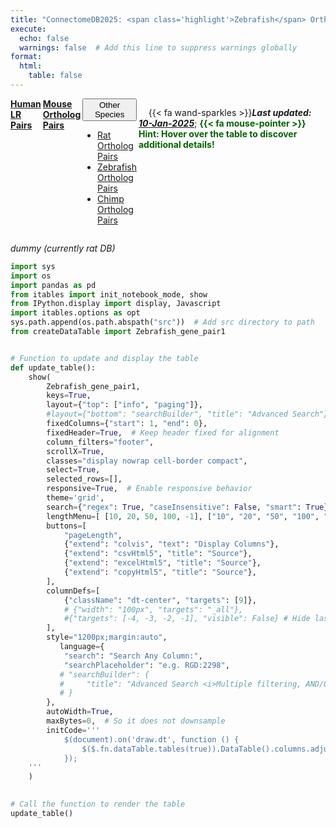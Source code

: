 ```yaml
---
title: "ConnectomeDB2025: <span class='highlight'>Zebrafish</span> Ortholog LR Pairs"
execute:
  echo: false
  warnings: false  # Add this line to suppress warnings globally
format:
  html:
    table: false
---
```


<div style="display: flex; justify-content: flex-start; align-items: left; flex-wrap: nowrap; margin-right: 5px; gap: 3px;">

[**Human LR Pairs**](database.qmd){.btn .btn-outline-primary .btn role="button" data-toggle="tooltip" title="Here's a tooltip" target="_blank"} [**Mouse Ortholog Pairs**](database-mouseOrth.qmd){.btn .btn-outline-primary .btn role="button" data-toggle="tooltip" title="Here's a tooltip" target="_blank"} <div class="btn-group" role="group">
  <button type="button" class="btn btn-outline-primary dropdown-toggle" data-bs-toggle="dropdown" aria-expanded="false">
    Other Species
  </button>
  <ul class="dropdown-menu">
    <li><a class="dropdown-item" href="database-ratOrth.qmd" target="_blank" aria-disabled="false">Rat Ortholog Pairs</a></li>
    <li><a class="dropdown-item" href="#" aria-disabled="true">Zebrafish Ortholog Pairs</a></li>
    <li><a class="dropdown-item" href="database-chimpOrth.qmd" target="_blank" aria-disabled="false">Chimp Ortholog Pairs</a></li>
  </ul>
</div> &nbsp;&nbsp;&nbsp; {{< fa wand-sparkles >}}***Last updated: [10-Jan-2025](about.qmd)***; <span style="color: darkgreen;">**{{< fa mouse-pointer >}} Hint: Hover over the table to discover additional details!**</span>
</div>

*dummy (currently rat DB)*

```python
import sys
import os
import pandas as pd
from itables import init_notebook_mode, show
from IPython.display import display, Javascript
import itables.options as opt
sys.path.append(os.path.abspath("src"))  # Add src directory to path
from createDataTable import Zebrafish_gene_pair1


# Function to update and display the table
def update_table():
    show(
        Zebrafish_gene_pair1,
        keys=True,
        layout={"top": ["info", "paging"]},
        #layout={"bottom": "searchBuilder", "title": "Advanced Search"},
        fixedColumns={"start": 1, "end": 0},
        fixedHeader=True,  # Keep header fixed for alignment
        column_filters="footer", 
        scrollX=True,
        classes="display nowrap cell-border compact",
        select=True,
        selected_rows=[],
        responsive=True,  # Enable responsive behavior
        theme='grid',
        search={"regex": True, "caseInsensitive": False, "smart": True},
        lengthMenu=[ [10, 20, 50, 100, -1], ["10", "20", "50", "100", "All"] ],
        buttons=[
            "pageLength",  
            {"extend": "colvis", "text": "Display Columns"},
            {"extend": "csvHtml5", "title": "Source"},
            {"extend": "excelHtml5", "title": "Source"},
            {"extend": "copyHtml5", "title": "Source"},
        ],
        columnDefs=[
            {"className": "dt-center", "targets": [9]}, 
            # {"width": "100px", "targets": "_all"},
            #{"targets": [-4, -3, -2, -1], "visible": False} # Hide last 4 columns by default
        ],
        style="1200px;margin:auto",
           language={
            "search": "Search Any Column:",
            "searchPlaceholder": "e.g. RGD:2298",
           # "searchBuilder": {
           #     "title": "Advanced Search <i>Multiple filtering, AND/OR condition</i>" 
           # }
        }, 
        autoWidth=True,
        maxBytes=0,  # So it does not downsample
        initCode='''
            $(document).on('draw.dt', function () {
                $($.fn.dataTable.tables(true)).DataTable().columns.adjust();
            });
    '''
    )
      

# Call the function to render the table
update_table()
```

